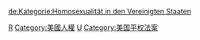 {{Catmore}}
{{Commons category|LGBT rights in the United States}}
{{Commonscat|LGBT in the United States}}

[[Category:美國LGBT|R]]
[[Category:美國人權|Category:美國人權]]
[[Category:美洲LGBT權益|U]]
[[Category:美国平权法案|Category:美国平权法案]]

[[de:Kategorie:Homosexualität_in_den_Vereinigten_Staaten|de:Kategorie:Homosexualität in den Vereinigten Staaten]]